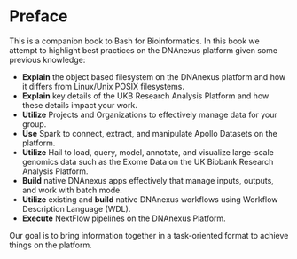 # Preface {.unnumbered}

This is a companion book to Bash for Bioinformatics. In this book we attempt to highlight best practices on the DNAnexus platform given some previous knowledge:

- **Explain** the object based filesystem on the DNAnexus platform and how it differs from Linux/Unix POSIX filesystems.
- **Explain** key details of the UKB Research Analysis Platform and how these details impact your work.
- **Utilize** Projects and Organizations to effectively manage data for your group.
- **Use** Spark to connect, extract, and manipulate Apollo Datasets on the platform.
- **Utilize** Hail to load, query, model, annotate, and visualize large-scale genomics data such as the Exome Data on the UK Biobank Research Analysis Platform.
- **Build** native DNAnexus apps effectively that manage inputs, outputs, and work with batch mode.
- **Utilize** existing and **build** native DNAnexus workflows using Workflow Description Language (WDL).
- **Execute** NextFlow pipelines on the DNAnexus Platform.

Our goal is to bring information together in a task-oriented format to achieve things on the platform.

